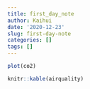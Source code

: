```yaml
---
title: first_day_note
author: Kaihui
date: '2020-12-23'
slug: first-day-note
categories: []
tags: []
---
```

```r
plot(co2)
```
```r
knitr::kable(airquality)
```

